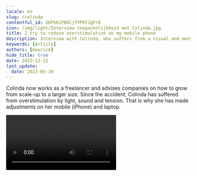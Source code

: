 ```yaml
---
locale: en
slug: /colinda
contentful_id: GKPk61PBHljfYPRfJgPr0
icon: /img/light/Interview toegankelijkheid met Colinda.jpg
title: I try to reduce overstimulation on my mobile phone
description: Interview with Colinda, who suffers from a visual and mental impairment, about her use of accessibility features in mobile apps.
keywords: [Article]
authors: [maurice]
hide_title: true
date: 2022-12-12
last_update:
  date: 2023-05-10
---
```


<Hero
  title="I try to reduce overstimulation on my phone"
  introText="Colinda had an accident in 2018 that led to a brain hemorrhage. This caused pressure on her meninges, causing her to partially lose her sight. After four operations, one eye has recovered. She sees blurry in the other eye."
/>

Colinda now works as a freelancer and advises companies on how to grow from scale-up to a larger size. Since the accident, Colinda has suffered from overstimulation by light, sound and tension. That is why she has made adjustments on her mobile (iPhone) and laptop.

<Video youTubeId="mcYT-tW2CqY" title="Interview with visually impaired user Colinda" name="Video interview Colinda"/>

**

## What accessibility features have you set up on your phone? 

Due to my limited vision, I have adjusted the [font size](/en/stats/font-size) so that it is very large. Sometimes I wish I could make it even bigger.

To reduce stimuli, my mobile phone is set to [dark mode](/en/stats/dark-mode) by default. I regret that some apps do not adapt to my preference for dark mode. Fortunately, more and more apps offer this mode.

In addition to dark mode, I have greatly reduced the light intensity on my cell phone. The less light I see, the longer I can function.

For me it's always a trade-off between getting too much light in and readability. Of course, if my screen is too dark, I can no longer read it. It would be nice if I could make the letters a bit more yellow, just like the night mode on your laptop. If I could do that on mobile, I would turn up the light intensity a bit.

I let my mobile [speak](/en/stats/speak-selection) texts and messages as much as possible. For example, when someone calls me, the caller's name is spoken. And I record as much as possible. When I want to send a message, I speak the text to send it in written form. I sometimes mistype because one of my eyes is not functioning properly. Speaking a message is much faster.

I don't use [voice-over](/en/stats/screen-reader), because then everything is read aloud. Even unimportant things. I don't like that.

As you can understand, all these settings are necessary for me to function properly.

## More interviews with end users

<TwoColumnBlock>
  <LeftColumn>
    <ColumnRow>
      <Quote
        quote="How many hours a day I use my phone? How many hours do you use your eyes?"
        name="Jesse"
        imageSrc="/img/light/Jesse.png"
        alt="Photo Jesse"
        linkLabel="Read the interview with Jesse"
        url="/en/articles/jesse"
      />
    </ColumnRow>
    <ColumnRow>
      <Quote
        quote="I’m not disabled, the world disables me."
        name="Darice"
        imageSrc="/img/light/Interview met dove eindgebruiken over inzetten van toegankelijkheid in mobiele apps.jpg"
        alt="Photo Darice"
        linkLabel="Read the interview with Darice"
        url="/en/articles/darice"
      />
    </ColumnRow>
    <ColumnRow>
      <Quote
        quote="My iPhone is my third eye."
        name="Jeroen"
        imageSrc="/img/light/Blinde app gebruiker Jeroen.jpg"
        alt="Jeroen - Asset"
        linkLabel="Read the interview with Jeroen"
        url="/en/articles/jeroen"
      />
    </ColumnRow>
  </LeftColumn>
  <RightColumn>
    <ColumnRow>
      <Quote
        quote="I try to reduce overstimulation on my mobile phone."
        name="Colinda"
        imageSrc="/img/light/colinda.jpg"
        alt="Colinda"
        linkLabel="Read the interview with Colinda"
        url="/en/articles/colinda"
      />
    </ColumnRow>
    <ColumnRow>
      <Quote
        quote="Accessibility features could also be aesthetically pleasing."
        name="Onno"
        imageSrc="/img/light/Interview met slechtziende gebruiker over mobiele applicaties op telefoons.jpg"
        alt="Photo Onno"
        linkLabel="Read the interview with Onno"
        url="/en/articles/onno"
      />
    </ColumnRow>
    <ColumnRow>
      <Quote
        quote="Resizing texts is a necessity for me. "
        name="Edith"
        imageSrc="/img/light/Edith-s.jpg"
        alt="Picture of Edith"
        linkLabel="Read the interview with Edith"
        url="/en/articles/edith"
      />
    </ColumnRow>
  </RightColumn>
</TwoColumnBlock>
